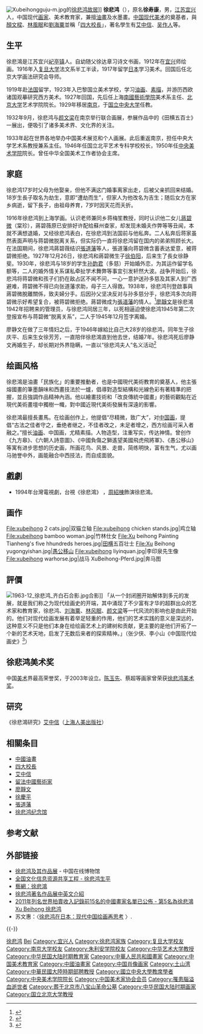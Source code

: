 {{Infobox Artist
|name          = 徐悲鸿
|image = XuBeihong.jpg
|birthname     = 徐寿康
|birthdate     = {{birth date|1895|7|19}}（[[光绪|光绪]]二十一年乙未夏月廿七）
|location      = {{QIN}}[[江苏省|江苏省]][[宜兴县|宜兴县]]屺亭桥镇
|deathdate     = {{death date and age|1953|9|26|1895|7|19}}
|deathplace    = {{PRC}}[[北京市|北京市]]
|nationality   = {{PRC}}
|party         = {{CCP}}
|field         = [[油画|油画]]、[[水墨画|水墨画]]
|training      = 
|movement      =[[寫實主義|寫實主義]] 、[[寫意|寫意]]
|works         = 《九方皋》、《愚公移山》、《奔马图》
|patrons       = 
|influenced by = 
|influenced    = 
}}
[[File:Xubeihongguju-m.jpg|thumb]]的[[徐悲鸿故居|徐悲鸿故居]]]]
'''徐悲鸿'''（{{bd|1895年|7月19日|1953年|9月26日|catIdx=X}}），原名'''徐寿康'''，男，[[江苏|江苏]][[宜兴|宜兴]]人，中国现代[[画家|画家]]、美术教育家，兼擅[[中國油畫|油畫]]及水墨畫。[[中國油畫|中国现代美术]]的奠基者，與[[颜文梁|顏文樑]]、[[林風眠|林風眠]]和[[刘海粟|劉海粟]]並稱「[[四大校長|四大校長]]」，著名學生有[[艾中信|艾中信]]、[[吴作人|吴作人]]等。

== 生平 ==
徐悲鴻是江苏宜兴[[屺亭镇|屺亭镇]]人。自幼随父徐达章习诗文书画，1912年在[[宜兴|宜兴]]师绘画。1916年入[[复旦大学|复旦大学]]法文系半工半读，1917年留学[[日本|日本]]学习美术。回国后任北京大学画法研究会导师。

1919年赴[[法国|法国]]留学，1923年入巴黎国立美术学校，学习[[油画|油画]]、[[素描|素描]]，并游历西欧诸国观摹研究西方美术。1927年回国，先后任上海[[南國藝術學院|南國藝術學院]]美术系主任、[[北京大学|北京大学]]艺术学院院长。1929年移居[[南京|南京]]，于[[国立中央大学|国立中央大学]]任教。

1932年9月，徐悲鸿与[[颜文梁|颜文梁]]在南京举行联合画展，参展作品中的《田横五百士》一展出，便吸引了诸多美术界、文化界的关注。

1933年起在世界各地举办中国美术展览和个人画展。此后重返南京，担任中央大学艺术系教授兼系主任。1946年任国立北平艺术专科学校校长，1950年任[[中央美术学院|中央美术学院]]院长。曾任中华全国美术工作者协会主席。

== 家庭 ==
徐悲鸿17岁时父母为他娶亲，但他不满这门婚事离家出走，后被父亲抓回来结婚。18岁生長子取名为劫生，意即“遭劫而生”，但家人为他改名为吉生；随后女方在家乡病逝，留下長子，由祖母养育，7岁时因天花而夭折。

1916年徐悲鸿到上海学画。认识老师兼同乡蒋梅笙教授，同时认识他二女儿[[蔣碧微|蔣碧微]]（棠珍），蔣碧薇原已安排好许配给蘇州查家，却发现未婚夫作弊等等丑闻，本就不满想退婚，又经徐悲鸿表白，在徐悲鸿到法国前与他私奔。二人私奔后蒋家虽然表面声明与蒋碧微脱离关系，但实际仍一直将徐悲鸿留在国内的弟弟照顾长大。在法国期间，徐悲鸿蔣碧薇结识[[張道藩|張道藩]]等人，張道藩向蒋碧微含蓄表达爱意，被蒋碧微拒绝。1927年12月26日，徐悲鸿和蔣碧微生子[[徐伯阳|徐伯阳]]，后来生了長女徐静斐。1930年，徐悲鸿与18岁的学生[[孙韵君|孙韵君]]（多慈）开始婚外恋，为其运作留学名额等，二人的婚外情关系谋私牵扯学术舞弊等事宜引发轩然大波。战争开始后，徐悲鸿将蒋碧微和孩子们扔在敌占区不闻不问，一心一意护送孙多慈及其家人到广西避难，蒋碧微不得已向张道藩求助，母子三人得救。1938年，徐悲鸿刊登啟事與蔣碧微脫離關係，致夫婦分手。后因孙父坚决反对与孙多慈分手，徐悲鸿多次向蒋碧微示好希望复合，被蒋碧微拒绝。蔣碧微成为[[張道藩|張道藩]]的情人。<ref>{{Cite web |url=http://book.sina.com.cn/zhangdaofa/excerpt/eduhissz/2008-02-14/1415230004.shtml |title=張道藩如何熱戀上徐悲鴻妻子蔣碧微 |accessdate=2011-09-16 |archive-date=2011-11-11 |archive-url=https://web.archive.org/web/20111111061128/http://book.sina.com.cn/zhangdaofa/excerpt/eduhissz/2008-02-14/1415230004.shtml |dead-url=no }}</ref>[[廖靜文|廖靜文]]是徐悲鴻1942年招聘来的管理员，与徐悲鸿同居三年，以死相逼迫使徐悲鸿1945年第二次登报宣布与蒋碧微“脱离关系”，二人于1945年12月签字离婚。

廖静文在做了三年情妇之后，于1946年嫁給比自己大28岁的徐悲鸿，同年生子徐庆平、后来生女徐芳芳，一直陪伴徐悲鴻直到他去世，结婚7年。徐悲鸿死后廖静文再婚生子，却长期对外界隐瞒，一直以“徐悲鸿夫人”名义活动<ref>{{Cite web |url=http://books.sina.com/bg/sinablog/famousdiary/20070706/03494113.html |title=徐悲鴻愛過的三個女人 |access-date=2011-09-16 |archive-date=2020-02-21 |archive-url=https://web.archive.org/web/20200221111702/http://books.sina.com/bg/sinablog/famousdiary/20070706/03494113.html |dead-url=no }}</ref>

== 绘画风格 ==
徐悲鴻是油畫「民族化」的重要推動者，也是中國現代美術教育的奠基人，他主張熔國畫的筆墨韻味和西畫技法於一爐，倡導對造型結構和光線色彩有著精準的把握，並且強調作品精神內涵。他以繪畫技術和「改良傳統中國畫」的藝術觀點在近現代美術畫壇中獨樹一幟，對中國近現代美術發展有深遠的影響。

徐悲鴻最擅長畫馬。在绘画创作上，他提倡“尽精微，致广大”，对[[中国画|中国画]]，提倡“古法之佳者守之，垂绝者继之，不佳者改之，未足者增之，西方绘画可采入者融之。”擅长[[油画|油画]]、中国画，尤精素描。人物造型，注重写实，传达神情。曾创作《九方皋》、《六朝人詩意圖》、《中國負傷之獅遙望美國飛虎飛將軍》、《愚公移山》等寓有进步思想的历史画，所画花鸟、风景、走兽，简练明快，富有生气，尤以画马驰誉中外，画能融合中西技法，而自成面貌。

== 戲劇==
*1994年台灣電視劇，台視《徐悲鴻》 ，[[周紹棟|周紹棟]]飾演徐悲鴻。

== 画作 ==
<gallery>
File:xubeihong 2 cats.jpg|双猫立轴
File:xubeihong chicken stands.jpg|鸡立轴
File:xubeihong bamboo woman.jpg|竹林仕女
File:Xu beihong Painting Tianheng's five hhundreds heroes.jpg|[[田横|田横]]五百壮士
File:Xu Beihong yugongyishan.jpg|[[愚公移山|愚公移山]]
File:xubeihong liyinquan.jpg|李印泉先生像
File:xubeihong warhorse.jpg|战马
XuBeihong-Pferd.jpg|奔马图
</gallery>

==評價==
[[File:1963-12_徐悲鸿_齐白石合影.jpg|thumb]]合影]]
「从一个封闭圈开始解体到多元的发展，就是我们称之为现代绘画史的开端，其中涌现了不少富有才华的超群出众的艺术家和教育家，徐悲鸿、[[刘海粟|刘海粟]]、[[林风眠|林风眠]]、[[颜文梁|颜文梁]]等一代风流的影响也是由此开始的。他们对现代绘画发展有着举足轻重的作用，他们的艺术实践的意义是深远的，这种意义不只是他们本身在给绘画艺术上的建树和贡献，更主要的是他们开拓了一个新的艺术天地，启发了无数后来者的探索精神。」（张少侠、李小山《中国现代绘画史》<ref>{{Cite book|title=《中国现代绘画史》|last=张少侠、李小山|first=|publisher=江苏美术出版社|year=1986年12月|isbn=|location=|pages=第6－7页}}</ref>）

==徐悲鸿美术奖==
中国[[中国美术史|美术]]界最高荣誉奖，于2003年设立。[[陈玉先|陈玉先]]、蔡超等画家曾荣获[[徐悲鸿美术奖|徐悲鸿美术奖]]。

== 研究 ==
《徐悲鴻研究》[[艾中信|艾中信]]（[[上海人民出版社|上海人美出版社]]）

== 相關条目 ==
* [[中國油畫|中國油畫]]
* [[四大校長|四大校長]]
* [[艾中信|艾中信]]
* [[留法中國藝術家|留法中國藝術家]]
* [[廖靜文|廖靜文]]
* [[徐慶平|徐慶平]]
* [[張道藩|張道藩]]
* [[徐悲鸿纪念馆|徐悲鸿纪念馆]]

== 参考文献 ==
{{Reflist}}

== 外部链接 ==
{{Commons category|Xu Beihong}}
* [http://www.chinaonlinemuseum.com/painting-xu-beihong.php 徐悲鸿及其作品展] {{Wayback|url=http://www.chinaonlinemuseum.com/painting-xu-beihong.php |date=20210505180327 }} - 中国在线博物馆
* [http://www.ndcnc.gov.cn/datalib/Opus/2005/2005_07/opus.2005-07-27.9864417483/ 全国文化信息资源共享工程 - 徐悲鸿生平] {{Wayback|url=http://www.ndcnc.gov.cn/datalib/Opus/2005/2005_07/opus.2005-07-27.9864417483/ |date=20120625055539 }}
* [http://www.artchinanet.com/artlife/xubeihong/main.htm 藝網：徐悲鴻] {{Wayback|url=http://www.artchinanet.com/artlife/xubeihong/main.htm |date=20120907224042 }}
* [http://orionandhsu.blogspot.com// 徐悲鸿著名作品展中英文介紹] {{Wayback|url=http://orionandhsu.blogspot.com// |date=20210427193835 }}
* [https://web.archive.org/web/20120525204824/http://tw.knowledge.yahoo.com/question/article?qid=1712040607099  2011年列名世界拍賣收入記錄前15名的中國畫家名單已公佈 - 第5名為徐悲鴻 Xu Beihong 徐悲鸿]
* 苏文惠：〈[http://www.nssd.org/articles/article_read.aspx?id=47327009 徐悲鸿在日本：现代中国绘画再思考] {{Wayback|url=http://www.nssd.org/articles/article_read.aspx?id=47327009 |date=20200912210635 }}〉.

{{-}}
{{二十世紀華人油畫家}}
{{中国近现代文学}}
{{中华民国教育部部聘教授}}
{{Navboxes 
| title  = 徐悲鸿在[[中国美术家协会|中国美术家协会]]的职务
| list1  =
{{中国美术家协会第一届理事会}}
}}
{{Navboxes 
| title  = 徐悲鸿在[[中国文学艺术界联合会|中国文学艺术界联合会]]的职务
| list1  =
{{中华全国文学艺术界联合会第一届全国委员会}}
}}

{{Authority control}}

{{DEFAULTSORT:Xu徐}}
[[Category:徐悲鸿|]]
[[Category:徐姓|Bei]]
[[Category:宜兴人|Category:宜兴人]]
[[Category:徐悲鸿家族|Category:徐悲鸿家族]]
[[Category:复旦大学校友|Category:复旦大学校友]]
[[Category:南京大学校友|Category:南京大学校友]]
[[Category:朱利安学院校友|Category:朱利安学院校友]]
[[Category:中华艺术大学教授|Category:中华艺术大学教授]]
[[Category:中华民国大陆时期教育家|Category:中华民国大陆时期教育家]]
[[Category:中華人民共和國畫家|Category:中華人民共和國畫家]]
[[Category:中国美术教育家|Category:中国美术教育家]]
[[Category:中國油畫家|Category:中國油畫家]]
[[Category:中国肖像画家|Category:中国肖像画家]]
[[Category:土山湾|Category:土山湾]]
[[Category:中華民國大陸時期部聘教授|Category:中華民國大陸時期部聘教授]]
[[Category:國立中央大學教席學者|Category:國立中央大學教席學者]]
[[Category:中央美术学院院长|Category:中央美术学院院长]]
[[Category:中国美术家协会会员|Category:中国美术家协会会员]]
[[Category:罹患腦溢血逝世者|Category:罹患腦溢血逝世者]]
[[Category:葬于北京市八宝山革命公墓|Category:葬于北京市八宝山革命公墓]]
[[Category:中华民国大陆时期画家|Category:中华民国大陆时期画家]]
[[Category:国立北京大学教授|Category:国立北京大学教授]]
